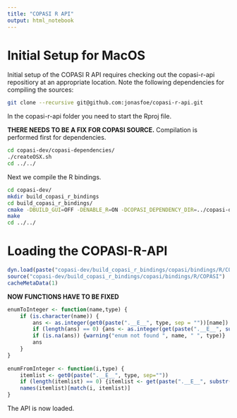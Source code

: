 ```yaml
---
title: "COPASI R API"
output: html_notebook
---
```


# Initial Setup for MacOS

Initial setup of the COPASI R API requires checking out the copasi-r-api repositiory at an appropriate location.
Note the following dependencies for compiling the sources:


```bash
git clone --recursive git@github.com:jonasfoe/copasi-r-api.git
```

In the copasi-r-api folder you need to start the Rproj file.

**THERE NEEDS TO BE A FIX FOR COPASI SOURCE.**
Compilation is performed first for dependencies.

```bash
cd copasi-dev/copasi-dependencies/
./createOSX.sh
cd ../../
```

Next we compile the R bindings.

```bash
cd copasi-dev/
mkdir build_copasi_r_bindings
cd build_copasi_r_bindings/
cmake -DBUILD_GUI=OFF -DENABLE_R=ON -DCOPASI_DEPENDENCY_DIR=../copasi-dependencies/bin ../COPASI
make
cd ../../
```

# Loading the COPASI-R-API

```r
dyn.load(paste("copasi-dev/build_copasi_r_bindings/copasi/bindings/R/COPASI", .Platform$dynlib.ext, sep=""))
source("copasi-dev/build_copasi_r_bindings/copasi/bindings/R/COPASI")
cacheMetaData(1)
```

**NOW FUNCTIONS HAVE TO BE FIXED**

```r
enumToInteger <- function(name,type) {
    if (is.character(name)) {
        ans <- as.integer(get0(paste(".__E__", type, sep = ""))[name])
        if (length(ans) == 0) {ans <- as.integer(get(paste(".__E__", substr(type, 3, nchar(type)), sep = ""))[name])}
        if (is.na(ans)) {warning("enum not found ", name, " ", type)}
        ans
    }
}
  
enumFromInteger <- function(i,type) {
    itemlist <- get0(paste(".__E__", type, sep=""))
    if (length(itemlist) == 0) {itemlist <- get(paste(".__E__", substr(type, 3, nchar(type)), sep = ""))}
    names(itemlist)[match(i, itemlist)]
}
```

The API is now loaded.
